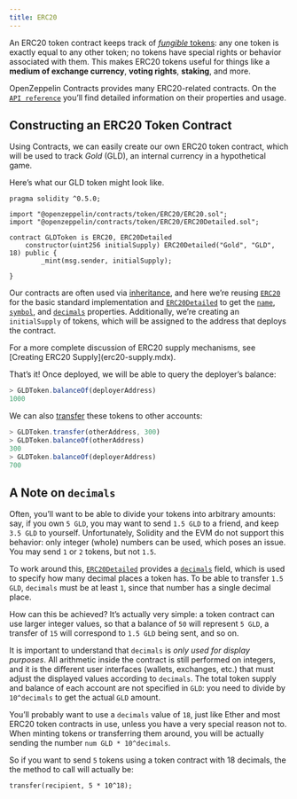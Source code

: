 ```yaml
---
title: ERC20
---
```


An ERC20 token contract keeps track of [_fungible_ tokens](tokens.mdx#different-kinds-of-tokens): any one token is exactly equal to any other token; no tokens have special rights or behavior associated with them. This makes ERC20 tokens useful for things like a **medium of exchange currency**, **voting rights**, **staking**, and more.

OpenZeppelin Contracts provides many ERC20-related contracts. On the [`API reference`](contracts/v5.x/api/token/ERC20.mdx) you’ll find detailed information on their properties and usage.

## Constructing an ERC20 Token Contract

Using Contracts, we can easily create our own ERC20 token contract, which will be used to track _Gold_ (GLD), an internal currency in a hypothetical game.

Here’s what our GLD token might look like.

```solidity
pragma solidity ^0.5.0;

import "@openzeppelin/contracts/token/ERC20/ERC20.sol";
import "@openzeppelin/contracts/token/ERC20/ERC20Detailed.sol";

contract GLDToken is ERC20, ERC20Detailed 
    constructor(uint256 initialSupply) ERC20Detailed("Gold", "GLD", 18) public {
        _mint(msg.sender, initialSupply);
    
}
```

Our contracts are often used via [inheritance](https://solidity.readthedocs.io/en/latest/contracts.html#inheritance), and here we’re reusing [`ERC20`](contracts/v5.x/api/token/ERC20.mdx#erc20) for the basic standard implementation and [`ERC20Detailed`](contracts/v5.x/api/token/ERC20.mdx#ERC20Detailed) to get the [`name`](contracts/v5.x/api/token/ERC20.mdx#ERC20Detailed-name--), [`symbol`](contracts/v5.x/api/token/ERC20.mdx#ERC20Detailed-symbol--), and [`decimals`](contracts/v5.x/api/token/ERC20.mdx#ERC20Detailed-decimals--) properties. Additionally, we’re creating an `initialSupply` of tokens, which will be assigned to the address that deploys the contract.

<Callout>
For a more complete discussion of ERC20 supply mechanisms, see [Creating ERC20 Supply](erc20-supply.mdx).
</Callout>

That’s it! Once deployed, we will be able to query the deployer’s balance:

```javascript
> GLDToken.balanceOf(deployerAddress)
1000
```

We can also [transfer](contracts/v5.x/api/token/ERC20.mdx#IERC20-transfer-address-uint256-) these tokens to other accounts:

```javascript
> GLDToken.transfer(otherAddress, 300)
> GLDToken.balanceOf(otherAddress)
300
> GLDToken.balanceOf(deployerAddress)
700
```

## A Note on `decimals`

Often, you’ll want to be able to divide your tokens into arbitrary amounts: say, if you own `5 GLD`, you may want to send `1.5 GLD` to a friend, and keep `3.5 GLD` to yourself. Unfortunately, Solidity and the EVM do not support this behavior: only integer (whole) numbers can be used, which poses an issue. You may send `1` or `2` tokens, but not `1.5`.

To work around this, [`ERC20Detailed`](contracts/v5.x/api/token/ERC20.mdx#ERC20Detailed) provides a [`decimals`](contracts/v5.x/api/token/ERC20.mdx#ERC20Detailed-decimals--) field, which is used to specify how many decimal places a token has. To be able to transfer `1.5 GLD`, `decimals` must be at least `1`, since that number has a single decimal place.

How can this be achieved? It’s actually very simple: a token contract can use larger integer values, so that a balance of `50` will represent `5 GLD`, a transfer of `15` will correspond to `1.5 GLD` being sent, and so on.

It is important to understand that `decimals` is _only used for display purposes_. All arithmetic inside the contract is still performed on integers, and it is the different user interfaces (wallets, exchanges, etc.) that must adjust the displayed values according to `decimals`. The total token supply and balance of each account are not specified in `GLD`: you need to divide by `10^decimals` to get the actual `GLD` amount.

You’ll probably want to use a `decimals` value of `18`, just like Ether and most ERC20 token contracts in use, unless you have a very special reason not to. When minting tokens or transferring them around, you will be actually sending the number `num GLD * 10^decimals`.

So if you want to send `5` tokens using a token contract with 18 decimals, the the method to call will actually be:

```solidity
transfer(recipient, 5 * 10^18);
```

